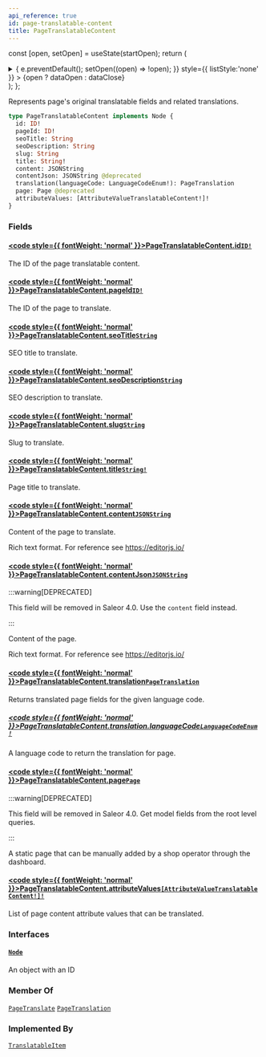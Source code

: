 ```yaml
---
api_reference: true
id: page-translatable-content
title: PageTranslatableContent
---
```






const [open, setOpen] = useState(startOpen);
return (
<details {...(open ? { open: true } : {})} className="details" style={{ border:'none', boxShadow:'none', background:'var(--ifm-background-color)' }}>
<summary
onClick={(e) => {
e.preventDefault();
setOpen((open) => !open);
}}
style={{ listStyle:'none' }} >
{open ? dataOpen : dataClose}
</summary>
{open && children}
</details>
);
};

Represents page's original translatable fields and related translations.

```graphql
type PageTranslatableContent implements Node {
  id: ID!
  pageId: ID!
  seoTitle: String
  seoDescription: String
  slug: String
  title: String!
  content: JSONString
  contentJson: JSONString @deprecated
  translation(languageCode: LanguageCodeEnum!): PageTranslation
  page: Page @deprecated
  attributeValues: [AttributeValueTranslatableContent!]!
}
```

### Fields

#### [<code style={{ fontWeight: 'normal' }}>PageTranslatableContent.<b>id</b></code>](#)<Bullet />[`ID!`](../../../api-reference/miscellaneous/scalars/id.mdx) <Badge class="badge badge--secondary" text="non-null"/> <Badge class="badge badge--secondary" text="scalar"/> <Badge class="badge badge--secondary" text="miscellaneous"/>

The ID of the page translatable content.

#### [<code style={{ fontWeight: 'normal' }}>PageTranslatableContent.<b>pageId</b></code>](#)<Bullet />[`ID!`](../../../api-reference/miscellaneous/scalars/id.mdx) <Badge class="badge badge--secondary" text="non-null"/> <Badge class="badge badge--secondary" text="scalar"/> <Badge class="badge badge--secondary" text="miscellaneous"/>

The ID of the page to translate.

#### [<code style={{ fontWeight: 'normal' }}>PageTranslatableContent.<b>seoTitle</b></code>](#)<Bullet />[`String`](../../../api-reference/miscellaneous/scalars/string.mdx) <Badge class="badge badge--secondary" text="scalar"/> <Badge class="badge badge--secondary" text="miscellaneous"/>

SEO title to translate.

#### [<code style={{ fontWeight: 'normal' }}>PageTranslatableContent.<b>seoDescription</b></code>](#)<Bullet />[`String`](../../../api-reference/miscellaneous/scalars/string.mdx) <Badge class="badge badge--secondary" text="scalar"/> <Badge class="badge badge--secondary" text="miscellaneous"/>

SEO description to translate.

#### [<code style={{ fontWeight: 'normal' }}>PageTranslatableContent.<b>slug</b></code>](#)<Bullet />[`String`](../../../api-reference/miscellaneous/scalars/string.mdx) <Badge class="badge badge--secondary" text="scalar"/> <Badge class="badge badge--secondary" text="miscellaneous"/>

Slug to translate.


<Badge text="Added in Saleor 3.21 (unreleased)" class="badge badge--secondary margin-bottom--sm" />


#### [<code style={{ fontWeight: 'normal' }}>PageTranslatableContent.<b>title</b></code>](#)<Bullet />[`String!`](../../../api-reference/miscellaneous/scalars/string.mdx) <Badge class="badge badge--secondary" text="non-null"/> <Badge class="badge badge--secondary" text="scalar"/> <Badge class="badge badge--secondary" text="miscellaneous"/>

Page title to translate.

#### [<code style={{ fontWeight: 'normal' }}>PageTranslatableContent.<b>content</b></code>](#)<Bullet />[`JSONString`](../../../api-reference/miscellaneous/scalars/jsonstring.mdx) <Badge class="badge badge--secondary" text="scalar"/> <Badge class="badge badge--secondary" text="miscellaneous"/>

Content of the page to translate.

Rich text format. For reference see https://editorjs.io/

#### [<code style={{ fontWeight: 'normal' }}>PageTranslatableContent.<b>contentJson</b></code>](#)<Bullet />[`JSONString`](../../../api-reference/miscellaneous/scalars/jsonstring.mdx) <Badge class="badge badge--deprecated badge--secondary" text="deprecated"/> <Badge class="badge badge--secondary" text="scalar"/> <Badge class="badge badge--secondary" text="miscellaneous"/>

:::warning[DEPRECATED]

This field will be removed in Saleor 4.0. Use the `content` field instead.

:::

Content of the page.

Rich text format. For reference see https://editorjs.io/

#### [<code style={{ fontWeight: 'normal' }}>PageTranslatableContent.<b>translation</b></code>](#)<Bullet />[`PageTranslation`](../../../api-reference/pages/objects/page-translation.mdx) <Badge class="badge badge--secondary" text="object"/> <Badge class="badge badge--secondary" text="pages"/>

Returns translated page fields for the given language code.

##### [<code style={{ fontWeight: 'normal' }}>PageTranslatableContent.translation.<b>languageCode</b></code>](#)<Bullet />[`LanguageCodeEnum!`](../../../api-reference/miscellaneous/enums/language-code-enum.mdx) <Badge class="badge badge--secondary" text="non-null"/> <Badge class="badge badge--secondary" text="enum"/> <Badge class="badge badge--secondary" text="miscellaneous"/>

A language code to return the translation for page.

#### [<code style={{ fontWeight: 'normal' }}>PageTranslatableContent.<b>page</b></code>](#)<Bullet />[`Page`](../../../api-reference/pages/objects/page.mdx) <Badge class="badge badge--deprecated badge--secondary" text="deprecated"/> <Badge class="badge badge--secondary" text="object"/> <Badge class="badge badge--secondary" text="pages"/>

:::warning[DEPRECATED]

This field will be removed in Saleor 4.0. Get model fields from the root level queries.

:::

A static page that can be manually added by a shop operator through the dashboard.

#### [<code style={{ fontWeight: 'normal' }}>PageTranslatableContent.<b>attributeValues</b></code>](#)<Bullet />[`[AttributeValueTranslatableContent!]!`](../../../api-reference/attributes/objects/attribute-value-translatable-content.mdx) <Badge class="badge badge--secondary" text="non-null"/> <Badge class="badge badge--secondary" text="object"/> <Badge class="badge badge--secondary" text="attributes"/>

List of page content attribute values that can be translated.

### Interfaces

#### [`Node`](../../../api-reference/miscellaneous/interfaces/node.mdx) <Badge class="badge badge--secondary" text="interface"/> <Badge class="badge badge--secondary" text="miscellaneous"/>

An object with an ID

### Member Of

[`PageTranslate`](../../../api-reference/pages/objects/page-translate.mdx) <Badge class="badge badge--secondary" text="object"/><Bullet />[`PageTranslation`](../../../api-reference/pages/objects/page-translation.mdx) <Badge class="badge badge--secondary" text="object"/>

### Implemented By

[`TranslatableItem`](../../../api-reference/miscellaneous/unions/translatable-item.mdx) <Badge class="badge badge--secondary" text="union"/>
